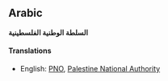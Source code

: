 ==Arabic==
'''السلطة الوطنية الفلسطينية'''

====Translations====
*English: [[PNO]], [[Palestine National Authority]]